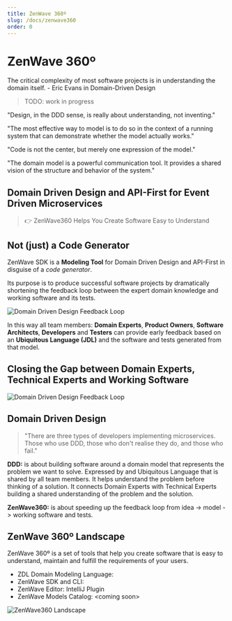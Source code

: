 ```yaml
---
title: ZenWave 360º
slug: /docs/zenwave360
order: 0
---
```


# ZenWave 360º

<Quote>
    The critical complexity of most software projects is in understanding the domain itself.
    <QuoteAuthor>- Eric Evans in Domain-Driven Design</QuoteAuthor>
</Quote>

> TODO: work in progress

"Design, in the DDD sense, is really about understanding, not inventing."

"The most effective way to model is to do so in the context of a running system that can demonstrate whether the model actually works."

"Code is not the center, but merely one expression of the model."

"The domain model is a powerful communication tool. It provides a shared vision of the structure and behavior of the system."

## Domain Driven Design and API-First for Event Driven Microservices

> 👉 ZenWave360 Helps You Create Software Easy to Understand

## Not (just) a Code Generator

ZenWave SDK is a **Modeling Tool** for Domain Driven Design and API-First in disguise of a _code generator_.

Its purpose is to produce successful software projects by dramatically shortening the feedback loop between the expert domain knowledge and working software and its tests.

<Image alt="Domain Driven Design Feedback Loop" src={dddFeedbackLoopDark} />

In this way all team members: **Domain Experts**, **Product Owners**, **Software Architects**, **Developers** and **Testers** can provide early feedback based on an **Ubiquitous Language (JDL)** and the software and tests generated from that model.

## Closing the Gap between Domain Experts, Technical Experts and Working Software

<Image alt="Domain Driven Design Feedback Loop" src={dddTriangleLightImage} />

## Domain Driven Design

> "There are three types of developers implementing microservices. Those who use DDD, those who don't realise they do, and those who fail."

**DDD:** is about building software around a domain model that represents the problem we want to solve. Expressed by and Ubiquitous Language that is shared by all team members. It helps understand the problem before thinking of a solution. It connects Domain Experts with Technical Experts building a shared understanding of the problem and the solution.

**ZenWave360:** is about speeding up the feedback loop from idea -> model -> working software and tests.

## ZenWave 360º Landscape

ZenWave 360º is a set of tools that help you create software that is easy to understand, maintain and fulfill the requirements of your users.

- ZDL Domain Modeling Language:
- ZenWave SDK and CLI:
- ZenWave Editor: IntelliJ Plugin
- ZenWave Models Catalog: &lt;coming soon>

<Image alt="ZenWave360 Landscape" src={landscapeDark} />
